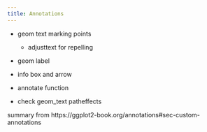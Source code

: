 ```yaml
---
title: Annotations
---
```




:::{.callout-tip title="you will learn"}
:::

:::{.callout-note title="Key points" collapse="true"}
:::


* geom text marking points
  - adjusttext for repelling
* geom label
* info box and arrow
* annotate function

* check geom_text patheffects

summary from https://ggplot2-book.org/annotations#sec-custom-annotations